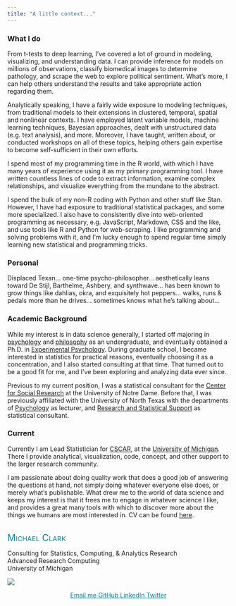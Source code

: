 ```yaml
---
title: "A little context..."
---
```



<span itemscope itemtype="http://schema.org/Person">

### What I do

From t-tests to deep learning, I've covered a lot of ground in modeling, visualizing, and understanding data.  I can provide inference for models on millions of observations, classify biomedical images to determine pathology, and scrape the web to explore political sentiment. What's more, I can help others understand the results and take appropriate action regarding them. 

Analytically speaking, I have a fairly wide exposure to modeling techniques, from traditional models to their extensions in clustered, temporal, spatial and nonlinear contexts. I have employed latent variable models, machine learning techniques, Bayesian approaches, dealt with unstructured data (e.g. text analysis), and more.  Moreover, I have taught, written about, or conducted workshops on all of these topics, helping others gain expertise to become self-sufficient in their own efforts.

I spend most of my programming time in the <span itemscope itemtype ="https://schema.org/ComputerLanguage">R</span> world, with which I have many years of experience using it as my primary programming tool. I have written countless lines of code to extract information, examine complex relationships, and visualize everything from the mundane to the abstract. 


I spend the bulk of my non-R coding with <span itemscope itemtype ="https://schema.org/ComputerLanguage">Python</span> and other stuff like <span itemscope itemtype ="https://schema.org/ComputerLanguage">Stan</span>. However, I have had exposure to traditional statistical packages, and some more specialized. I also have to consistently dive into web-oriented programming as necessary, e.g. JavaScript, Markdown, CSS and the like, and use tools like R and Python for web-scraping. I like programming and solving problems with it, and I'm lucky enough to spend regular time simply learning new statistical and programming tricks.


### Personal

Displaced Texan... one-time psycho-philosopher... aesthetically leans toward De Stijl, Barthelme, Ashbery, and synthwave... has been known to grow things like dahlias, okra, and exquisitely hot peppers... walks, runs & pedals more than he drives... sometimes knows what he's talking about...


### Academic Background

<span itemprop="description">
While my interest is in data science generally, I started off majoring in [psychology](http://www.psy.tcu.edu/) and [philosophy](http://www.phil.tcu.edu/) as an undergraduate, and eventually obtained a Ph.D. in [Experimental Psychology](http://psychology.unt.edu/graduate-programs/applied-experimental-psychology). During graduate school, I became interested in statistics for practical reasons, eventually choosing it as a concentration, and I also started consulting at that time. That turned out to be a good fit for me, and I've been exploring and analyzing data ever since.
</span>

<span itemprop="description">
Previous to my current position, I was a statistical consultant for the [Center for Social Research](http://csr.nd.edu/) at the University of Notre Dame. Before that, I was previously affiliated with the <span itemprop="affiliation alumniOf">University of North Texas</span> with the departments of [Psychology](http://www.psyc.unt.edu/) as lecturer, and [Research and Statistical Support](http://www.unt.edu/rss) as statistical consultant.
</span>


### Current

<span itemprop="description">
Currently I am <span itemprop="jobTitle">Lead Statistician</span> for [<span itemprop="worksFor memberOf">CSCAR</span>](http://cscar.research.umich.edu/), at the [<span itemprop="affiliation workLocation">University of Michigan</span>](https://umich.edu/). There I provide analytical, visualization, code, concept, and other support to the larger research community. 
</span>


I am passionate about doing quality work that does a good job of answering the questions at hand, not simply doing whatever everyone else does, or merely  what's publishable. What drew me to the world of data science and keeps my interest is that it frees me to engage in whatever science I like, and provides a great many tools with which to discover more about the things we humans are most interested in. CV can be found [here](../cv.html).

<br>
<span itemprop="name" style="font-variant: small-caps; color: #0085a1; font-size: 150%">Michael Clark</span>

<span itemscope itemtype="http://schema.org/Organization" style="font-size:100%"><span itemprop="name">Consulting for Statistics, Computing, & Analytics Research</span><br>
<span itemscope itemtype="http://schema.org/Organization" style="font-size:100%"><span itemprop="name">Advanced Research Computing</span></span><br>
<span itemscope itemtype="http://schema.org/Organization" style="font-size:100%"><span itemprop="name">University of Michigan</span></span>

<div style='text-align: center;  color: #0085a1'>
<img class='img-cscar' src="img/signature-vertical-informal.png" style="display:block; margin: 0 auto;">

<a style='color: #0085a1' href="mailto:micl@umich.edu" title="Email me" class = 'social-icon'><span class="fa-stack fa-lg" aria-hidden="true">
  <i class="fa fa-circle fa-stack-2x"></i>
  <i class="fa fa-envelope fa-stack-1x fa-inverse"></i>
</span>
<span class="sr-only">Email me</span>
</a>
<a style='color: #0085a1'href="https://github.com/m-clark" title="GitHub" class = 'social-icon'>
  <span class="fa-stack fa-lg" aria-hidden="true">
    <i class="fa fa-circle fa-stack-2x"></i>
    <i class="fa fa-github fa-stack-1x fa-inverse"></i>
  </span>
  <span class="sr-only">GitHub</span>
</a>
<a style='color: #0085a1' href="https://linkedin.com/in/michael-clark-b475b5170" title="LinkedIn" class = 'social-icon'><span class="fa-stack fa-lg" aria-hidden="true">
  <i class="fa fa-circle fa-stack-2x"></i>
  <i class="fa fa-linkedin fa-stack-1x fa-inverse"></i>
</span>
<span class="sr-only">LinkedIn</span>
</a>
</a>
<a style='color: #0085a1' href="https://twitter.com/statsdatasci" title="twitter" class = 'social-icon'><span class="fa-stack fa-lg" aria-hidden="true">
  <i class="fa fa-circle fa-stack-2x"></i>
  <i class="fa fa-twitter fa-stack-1x fa-inverse"></i>
</span>
<span class="sr-only">Twitter</span>
</a>
</div>